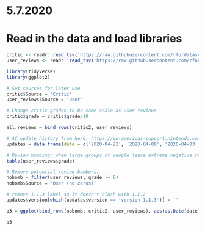 # 5.7.2020

# Read in the data and load libraries
```r
critic <- readr::read_tsv('https://raw.githubusercontent.com/rfordatascience/tidytuesday/master/data/2020/2020-05-05/critic.tsv')
user_reviews <- readr::read_tsv('https://raw.githubusercontent.com/rfordatascience/tidytuesday/master/data/2020/2020-05-05/user_reviews.tsv')

library(tidyverse)
library(ggplot2)
```

```r
# Set sources for later use
critic$Source = 'Critic'
user_reviews$Source = 'User'

# Change critic grades to be same scale as user reviews
critic$grade = critic$grade/10

all.reviews = bind_rows(critic2, user_reviews)

# AC update history from here: https://en-americas-support.nintendo.com/app/answers/detail/a_id/49112/~/how-to-update-animal-crossing%3A-new-horizons
updates = data.frame(date = c('2020-04-22', '2020-04-06', '2020-04-03', '2020-04-02', '2020-03-26', '2020-03-20'), version = paste('version', c('1.2.0', '1.1.4', '1.1.3', '1.1.2', '1.1.1', '1.1')))

# Review bombing: when large groups of people leave extreme negative reviews.  There's a lot of users who gave grades of zero
table(user_reviews$grade)

# Remove potential review bombers:
nobomb = filter(user_reviews, grade != 0)
nobomb$Source = 'User (no zeros)'

# remove 1.1.3 label so it doesn't clash with 1.1.2
updates$version[which(updates$version == 'version 1.1.3')] = ''

p3 = ggplot(bind_rows(nobomb, critic2, user_reviews), aes(as.Date(date), grade, col = Source)) + geom_smooth() + ylab('Grades') + xlab('Date') + geom_text(data = updates, aes(as.Date(date), y = 1, label = version, vjust = -0.5), angle = 90, col = 'black') + geom_vline(xintercept = as.Date(updates$date), lty = 2, colour = "gray50") + xlim(c(min(bind_rows(nobomb, critic2)$date), max(bind_rows(nobomb, critic2)$date))) + ggtitle('Animal Crossing grades over time') + ylim(c(0, 10))

p3
```